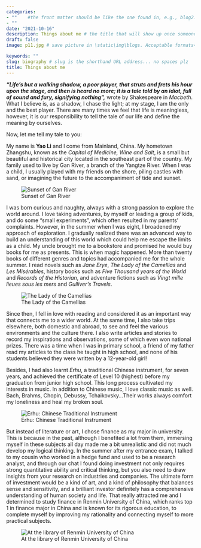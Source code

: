 ```yaml
---
categories:  
- ""    #the front matter should be like the one found in, e.g., blog2.md. It cannot be like the normal Rmd we used
- ""
date: "2021-10-16"
description: Things about me # the title that will show up once someone gets to this page
draft: false
image: p11.jpg # save picture in \static\img\blogs. Acceptable formats= jpg, jpeg, or png . Your iPhone pics wont work

keywords: ""
slug: biography # slug is the shorthand URL address... no spaces plz
title: Things about me
---
```

***"Life's but a walking shadow, a poor player, that struts and frets his hour upon the stage, and then is heard no more; it is a tale told by an idiot, full of sound and fury, signifying nothing",*** wrote by Shakespeare in *Macbeth*. What I believe is, as a shadow, I chase the light; at my stage, I am the only and the best player. There are many times we feel that life is meaningless, however, it is our responsibility to tell the tale of our life and define the meaning by ourselves.

Now, let me tell my tale to you:

My name is **Yao Li** and I come from Mainland, China. My hometown Zhangshu, known as the *Capital of Medicine, Wine and Salt*, is a small but beautiful and historical city located in the southeast part of the country. My family used to live by Gan River, a branch of the Yangtze River. When I was a child, I usually played with my friends on the shore, piling castles with sand, or imagining the future to the accompaniment of tide and sunset. 

![Sunset of Gan River](https://iknow-pic.cdn.bcebos.com/50da81cb39dbb6fda70904b61b24ab18962b37d4)

I was born curious and naughty, always with a strong passion to explore the world around. I love taking adventures, by myself or leading a group of kids, and do some "small experiments", which often resulted in my parents' complaints. However, in the summer when I was eight, I broadened my approach of exploration. I gradually realized there was an advanced way to build an understanding of this world which could help me escape the limits as a child. My uncle brought me to a bookstore and promised he would buy books for me as presents. This is when magic happened. More than twenty books of different genres and topics had accompanied me for the whole summer. I read novels such as *Jane Erye*, *The Lady of the Camellias* and *Les Misérables*, history books such as *Five Thousand years of the World* and *Records of the Historian*, and adventure fictions such as *Vingt mille lieues sous les mers* and *Gulliver's Travels*. 

![The Lady of the Camellias](https://th.bing.com/th/id/R.68548cd994932cba1ff3429e4f6a1c2e?rik=4tdD7trJ4CFBiw&pid=ImgRaw&r=0)

Since then, I fell in love with reading and considered it as an important way that connects me to a wider world. At the same time, I also take trips elsewhere, both domestic and abroad, to see and feel the various environments and the culture there. I also write articles and stories to record my inspirations and observations, some of which even won national prizes. There was a time when I was in primary school, a friend of my father read my articles to the class he taught in high school, and none of his students believed they were written by a 12-year-old girl! 

Besides, I had also learnt *Erhu*, a traditional Chinese instrument, for seven years, and achieved the certificate of Level 10 (highest) before my graduation from junior high school. This long process cultivated my interests in music. In addition to Chinese music, I love classic music as well. Bach, Brahms, Chopin, Debussy, Tchaikovsky...Their works always comfort my loneliness and heal my broken soul.

![Erhu: Chinese Traditional Instrument](https://img0.baidu.com/it/u=3459891706,427756729&fm=26&fmt=auto)

But instead of literature or art, I chose finance as my major in university. This is because in the past, although I benefited a lot from them, immersing myself in these subjects all day made me a bit unrealistic and did not much develop my logical thinking. In the summer after my entrance exam, I talked to my cousin who worked in a hedge fund and used to be a research analyst, and through our chat I found doing investment not only requires strong quantitative ability and critical thinking, but you also need to draw insights from your research on industries and companies. The ultimate form of investment would be a kind of art, and a kind of philosophy that balances sense and sensitivity, and a brilliant investor definitely has a comprehensive understanding of human society and life. That really attracted me and I determined to study finance in Renmin University of China, which ranks top 1 in finance major in China and is known for its rigorous education, to complete myself by improving my rationality and connecting myself to more practical subjects.

![At the library of Renmin University of China](https://iknow-pic.cdn.bcebos.com/0df3d7ca7bcb0a46af626aa97963f6246a60afda)



